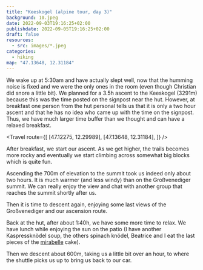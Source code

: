 ```yaml
---
title: "Keeskogel (alpine tour, day 3)"
background: 10.jpeg
date: 2022-09-03T19:16:25+02:00
publishdate: 2022-09-05T19:16:25+02:00
draft: false
resources:
  - src: images/*.jpeg
categories:
  - hiking
map: "47.13648, 12.31184"
---
```


We wake up at 5:30am and have actually slept well, now that the humming noise is
fixed and we were the only ones in the room (even though Christian did snore
a little bit). We planned for a 3.5h ascent to the Keeskogel (3291m) because
this was the time posted on the signpost near the hut. However, at breakfast one
person from the hut personal tells us that it is only a two hour ascent and that
he has no idea who came up with the time on the signpost. Thus, we have much
larger time buffer than we thought and can have a relaxed breakfast.

<Travel
  route={[
    [47.12275, 12.29989],
    [47.13648, 12.31184],
  ]}
/>

After breakfast, we start our ascent. As we get higher, the trails becomes more
rocky and eventually we start climbing across somewhat big blocks which is quite
fun.

<Rimg src="1.jpeg" alt="View of the surrounding mountains during the ascent." />

<Gallery>
  <Rimg src="2.jpeg" alt="Ascending the Keeskogel" />
  <Rimg src="3.jpeg" alt="Ascending the Keeskogel" />
  <Rimg src="4.jpeg" alt="Ascending the Keeskogel" />
</Gallery>

<Gallery large="true">
  <Rimg src="5.jpeg" alt="Ascending the Keeskogel" />
  <Rimg src="6.jpeg" alt="Ascending the Keeskogel" />
</Gallery>

Ascending the 700m of elevation to the summit took us indeed only about two
hours. It is much warmer (and less windy) than on the Großvenediger summit.
We can really enjoy the view and chat with another group that reaches the summit
shortly after us.

<Pano2x src="2.jpeg" alt="View from the Keeskogel" />

<Gallery>
  <Rimg src="7.jpeg" alt="Summit cross of the Keeskogel" />
  <Rimg src="8.jpeg" alt="Group picture" />
  <Rimg src="9.jpeg" alt="View from the Keeskogel" />
  <Rimg src="10.jpeg" alt="View from the Keeskogel" />
</Gallery>

Then it is time to descent again, enjoying some last views of the Großvenediger
and our ascension route.

<Rimg
  src="14.jpeg"
  overlay="14.svg"
  caption="View of the Kleinvenediger and Großvenediger with our ascension route of the Großvenediger."
/>

<Gallery>
  <Rimg src="12.jpeg" alt="Descending the Keeskogel" />
  <Rimg src="15.jpeg" caption="View back to the Keeskogel." />
  <Rimg src="16.jpeg" caption="The Großvenediger." />
</Gallery>

Back at the hut, after about 1:40h, we have some more time to relax. We have
lunch while enjoying the sun on the patio (I have another Kaspressknödel soup,
the others spinach knödel, Beatrice and I eat the last pieces of the
[mirabelle](https://en.wikipedia.org/wiki/Mirabelle_plum) cake).

Then we descent about 600m, taking us a little bit over an hour, to where the
shuttle picks us up to bring us back to our car.

<Rimg src="18.jpeg" caption="Back in the valley." />

